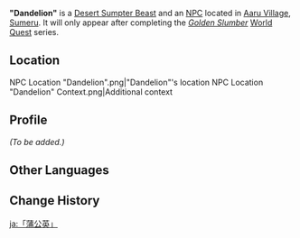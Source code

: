 {{About|the [[Desert Sumpter Beast]]|the Local Specialty|Dandelion Seed}}
{{Character Infobox
|type             = Open-World NPC
|group            = Sumpter Beast NPCs
|image            = NPC Dandelion.png
|realname         = 
|deceased         = 
|region           = Sumeru
|location         = Sumeru
|affiliation      = 
|title            = 

|ancestry         = 
|father           = 
|mother           = 
|spouse           = 
|sibling          = 
|child            = 
|relative         = 

|voiceEN          = 
|voiceCN          = 
|voiceJP          = 
|dialoguereward   = 
}}
'''"Dandelion"''' is a [[Desert Sumpter Beast]] and an [[NPC]] located in [[Aaru Village]], [[Sumeru]]. It will only appear after completing the ''[[Golden Slumber]]'' [[World Quest]] series.

==Location==
<gallery>
NPC Location "Dandelion".png|"Dandelion"'s location
NPC Location "Dandelion" Context.png|Additional context
</gallery>

==Profile==
''(To be added.)''
<!--
==Quests and Events==
{{Quests and Events}}

==Dialogue==
{{Dialogue Start}}
{{Dialogue End}}

==Trivia==
*
-->
==Other Languages==
{{Other Languages
|default_hidden = 1
|en      = "Dandelion"
|zhs     = 「蒲公英」
|zhs_rm  = "Púgōngyīng"
|zht     = 「蒲公英」
|zht_rm  = "Púgōngyīng"
|ja      = 「蒲公英」
|ja_rm   = "Tanpopo"
|ko      = 「민들레」
|es      = Diente de león
|fr      = Dent-de-lion
|ru      = «Одуванчик»
|th      = "Dandelion"
|vi      = "Bồ Công Anh"
|de      = „Löwenzahn“
|id      = "Dandelion"
|pt      = Dandelion
|tr      = "Karahindiba"
|it      = Dente di leone
}}

==Change History==
{{Change History|3.1}}

[[ja:「蒲公英」]]
